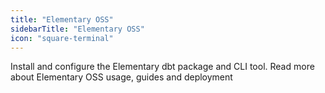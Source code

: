 ```yaml
---
title: "Elementary OSS"
sidebarTitle: "Elementary OSS"
icon: "square-terminal"
---
```

<Snippet file="oss/oss-introduction-opening.mdx" />

<CardGroup cols={2}>
  <Card
    title="Quickstart Elementary OSS"
    href="/oss/quickstart/quickstart-cli-package"
  >
    Install and configure the Elementary dbt package and CLI tool.
  </Card>
  <Card
    title="Elementary OSS documentation"
    href="/oss/quickstart/quickstart-cli-package"
  >
    Read more about Elementary OSS usage, guides and deployment
  </Card>
</CardGroup>

<Snippet file="oss/oss-introduction.mdx" />